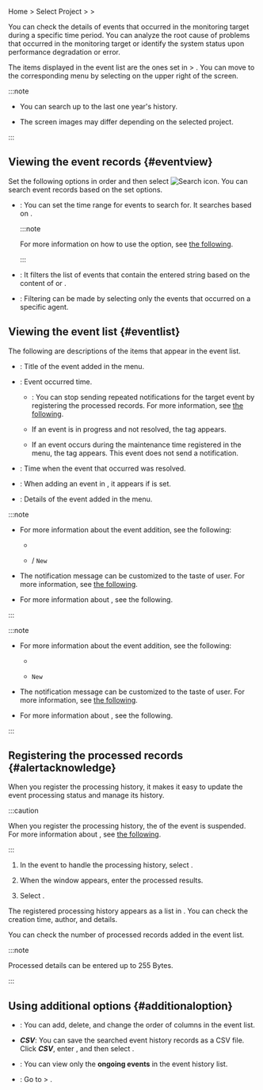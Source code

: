 Home &gt; Select Project &gt; <Cmdname sid="event_statistic" className="uitext" /> &gt; <Cmdname sid="event_history" className="uitext" />

You can check the details of events that occurred in the monitoring target during a specific time period. You can analyze the root cause of problems that occurred in the monitoring target or identify the system status upon performance degradation or error.

<Xclude product='kubernetes,browser,url'><ImgLang img='event-history.png' desc='Event history' /></Xclude>

<InDoc product='kubernetes'><ImgLang img='k8s-event-history.png' desc='Event History' /></InDoc>

<InDoc product='browser'><ImgLang img='browser-event-history.png' desc='Event History' /></InDoc>

<InDoc product='url'><ImgLang img='url-event-history.png' desc='Event History' /></InDoc>

The items displayed in the event list are the ones set in <Cmdname sid="side_event" className="uitext" /> &gt; <Cmdname sid="side_eventSetting" className="uitext" />. You can move to the corresponding menu by selecting <Cmdname sid="event_setting" className="uitext" /> on the upper right of the screen.

:::note

- You can search up to the last one year's history.

- The screen images may differ depending on the selected project.

:::

## Viewing the event records {#eventview}

Set the following options in order and then select ![Search icon](/img/ico-btn-search.png). You can search event records based on the set options.

- <Cmdname sid="time_selector" className="uitext" />: You can set the time range for events to search for. It searches based on <Cmdname sid="event_time" className="uitext" />.

  :::note

  For more information on how to use the <Cmdname sid="time_selector" className="uitext" /> option, see [the following](usage-ui#timeselector).

  :::

- <Cmdname sid="filter" className="uitext" />: It filters the list of events that contain the entered string based on the content of <Cmdname sid="event_title" className="uitext" /> or <Cmdname sid="message" className="uitext" />.

<Xclude product="browser,url">

- <Cmdname sid="agent" className="uitext" />: Filtering can be made by selecting only the events that occurred on a specific agent.

</Xclude>

## Viewing the event list {#eventlist}

The following are descriptions of the items that appear in the event list.

- <Cmdname sid="event_title" className="uitext" />: Title of the event added in the <Cmdname sid="event_setting" className="uitext" /> menu.

- <Cmdname sid="event_time" className="uitext" />: Event occurred time.

  - <Cmdname sid="sms_alert_acknowledge" className="uitext" />: You can stop sending repeated notifications for the target event by registering the processed records. For more information, see [the following](#alertacknowledge).

  - If an event is in progress and not resolved, the <Cmdname sid="in_progress" className="uitext" /> tag appears.

  - <Cmdname sid="sms_maintenance" className="uitext" /> If an event occurs during the maintenance time registered in the menu, the <Cmdname sid="ITM07315" className="uitext" /> tag appears. This event does not send a notification.

- <Cmdname sid="TTL06583" className="uitext" />: Time when the event that occurred was resolved.

<Xclude product="browser,url">

- <Cmdname sid="oname" className="uitext" />: When adding an event in <Cmdname sid="event_setting" className="uitext" />, it appears if <Cmdname sid="TTL07363" className="uitext" /> is set.

</Xclude>

- <Cmdname sid="message" className="uitext" />: Details of the event added in the <Cmdname sid="event_setting" className="uitext" /> menu.

<Xclude product="amazon-cloudwatch,amazon-ecs,aws-log,azure,log,ncloud,oracle-cloud,url,sapase">

:::note

- For more information about the event addition, see the following:

  - [<Cmdname sid="default" />](warning-notice-v2)

  - [<Cmdname sid="metrics" />](metric-warning-notice) / [<Cmdname sid="metrics" />](metric-warning-notice-new) <code className="newfunc">New</code>

- The notification message can be customized to the taste of user. For more information, see [the following](set-notification-message).

- For more information about <Cmdname sid="sms_maintenance" className="uitext" />, see <Link to="../management/maintenance">the following</Link>.

:::

</Xclude>

<InDoc product="sapase">

:::note

- For more information about the event addition, see the following:

  - [<Cmdname sid="default" />](warning-notice-v2)

  - [<Cmdname sid="metrics" />](metric-warning-notice-new) <code className="newfunc">New</code>

- The notification message can be customized to the taste of user. For more information, see [the following](set-notification-message).

- For more information about <Cmdname sid="sms_maintenance" className="uitext" />, see <Link to="../management/maintenance">the following</Link>.

:::

</InDoc>

## Registering the processed records {#alertacknowledge}

When you register the processing history, it makes it easy to update the event processing status and manage its history.

:::caution

When you register the processing history, the <Cmdname sid="TTL06149" className="uitext" /> of the event is suspended. For more information about <Cmdname sid="TTL06149" className="uitext" />, see [the following](set-receive-event#escalation).

:::

1. In the event to handle the processing history, select <Cmdname sid="sms_alert_acknowledge" className="uitext" />.

2. When the <Cmdname sid="sms_alert_acknowledge_add" className="uitext" /> window appears, enter the processed results.

   <ImgLang img="event-history-add-acknowledge.png" desc="Add to acknowledge history" />

3. Select <Cmdname sid="registration" className="uitext" />.

The registered processing history appears as a list in <Cmdname sid="TTL08669" className="uitext" />. You can check the creation time, author, and details.

<ImgLang img="event-history-add-acknowledge-history.png" desc="Acknowledge detail" />

You can check the number of processed records added in the event list.

<ImgLang img="event-history-add-acknowledge-added.png" desc="Acknowledge" />

:::note

Processed details can be entered up to 255 Bytes.

:::

## Using additional options {#additionaloption}

- <Cmdname sid="BTN06441" className="uitext" />: You can add, delete, and change the order of columns in the event list.

- **_CSV_**: You can save the searched event history records as a CSV file. Click **_CSV_**, enter <Cmdname sid="maximum_csv_lines" className="uitext" />, and then select <Cmdname sid="download" className="uitext" />.

- <Cmdname sid="exclude_resolved_alerts" className="uitext" />: You can view only the **ongoing events** in the event history list.

- <Cmdname sid="event_setting" className="uitext" />: Go to <Cmdname sid="event_statistic" className="uitext" /> &gt; <Cmdname sid="event_setting" className="uitext" />.


<Dbv2dataeditcolumn level={3} />

